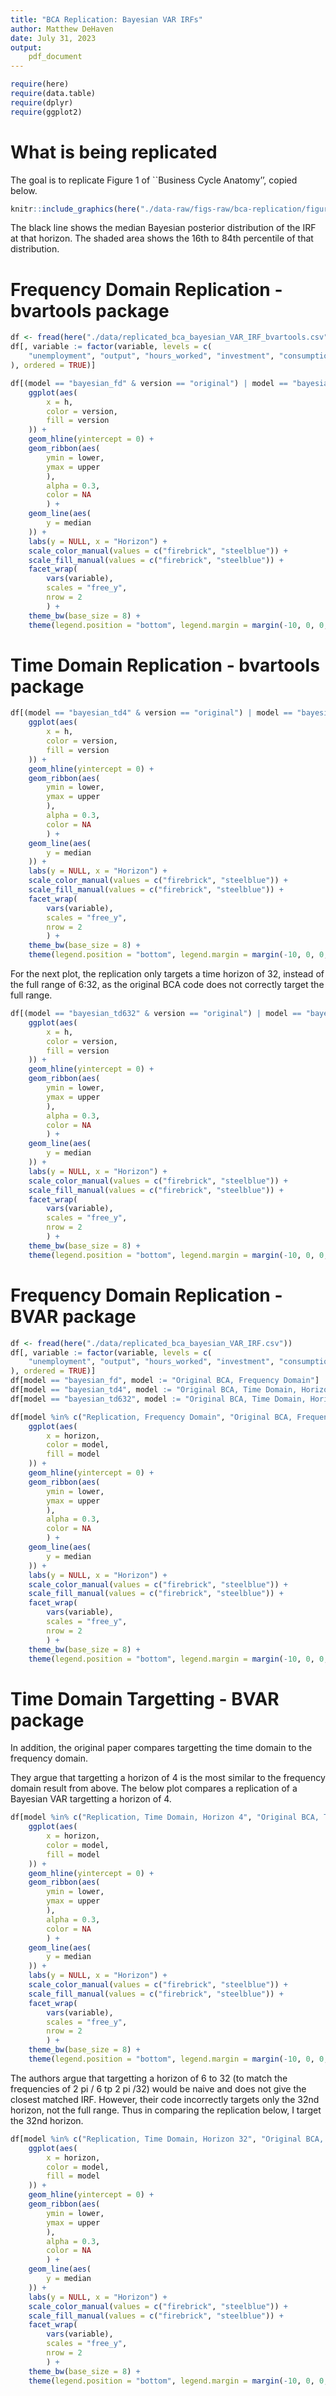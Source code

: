 ```yaml
---
title: "BCA Replication: Bayesian VAR IRFs"
author: Matthew DeHaven
date: July 31, 2023
output: 
    pdf_document
---
```

```r
require(here)
require(data.table)
require(dplyr)
require(ggplot2)
```

# What is being replicated
The goal is to replicate Figure 1 of ``Business Cycle Anatomy'', copied below.

```r
knitr::include_graphics(here("./data-raw/figs-raw/bca-replication/figure1.pdf"))
```

The black line shows the median Bayesian posterior distribution of the IRF at that horizon.
The shaded area shows the 16th to 84th percentile of that distribution.

# Frequency Domain Replication - bvartools package
```r
df <- fread(here("./data/replicated_bca_bayesian_VAR_IRF_bvartools.csv"))
df[, variable := factor(variable, levels = c(
    "unemployment", "output", "hours_worked", "investment", "consumption", "TFP", "productivity", "labor_share", "inflation", "interest"
), ordered = TRUE)]
```

```r
df[(model == "bayesian_fd" & version == "original") | model == "bayesian_fd"] |>
    ggplot(aes(
        x = h,
        color = version,
        fill = version
    )) +
    geom_hline(yintercept = 0) +
    geom_ribbon(aes(
        ymin = lower,
        ymax = upper
        ),
        alpha = 0.3,
        color = NA
        ) +
    geom_line(aes(
        y = median
    )) +
    labs(y = NULL, x = "Horizon") +
    scale_color_manual(values = c("firebrick", "steelblue")) +
    scale_fill_manual(values = c("firebrick", "steelblue")) +
    facet_wrap(
        vars(variable),
        scales = "free_y",
        nrow = 2
        ) +
    theme_bw(base_size = 8) +
    theme(legend.position = "bottom", legend.margin = margin(-10, 0, 0, 0, "pt"), strip.background = element_blank(), panel.grid.minor = element_blank())
```

# Time Domain Replication - bvartools package

```r
df[(model == "bayesian_td4" & version == "original") | model == "bayesian_td4"] |>
    ggplot(aes(
        x = h,
        color = version,
        fill = version
    )) +
    geom_hline(yintercept = 0) +
    geom_ribbon(aes(
        ymin = lower,
        ymax = upper
        ),
        alpha = 0.3,
        color = NA
        ) +
    geom_line(aes(
        y = median
    )) +
    labs(y = NULL, x = "Horizon") +
    scale_color_manual(values = c("firebrick", "steelblue")) +
    scale_fill_manual(values = c("firebrick", "steelblue")) +
    facet_wrap(
        vars(variable),
        scales = "free_y",
        nrow = 2
        ) +
    theme_bw(base_size = 8) +
    theme(legend.position = "bottom", legend.margin = margin(-10, 0, 0, 0, "pt"), strip.background = element_blank(), panel.grid.minor = element_blank())
```

For the next plot, the replication only targets a time horizon of 32, instead of the full range of 6:32, as the original BCA code does not correctly target the full range.

```r
df[(model == "bayesian_td632" & version == "original") | model == "bayesian_td32"] |>
    ggplot(aes(
        x = h,
        color = version,
        fill = version
    )) +
    geom_hline(yintercept = 0) +
    geom_ribbon(aes(
        ymin = lower,
        ymax = upper
        ),
        alpha = 0.3,
        color = NA
        ) +
    geom_line(aes(
        y = median
    )) +
    labs(y = NULL, x = "Horizon") +
    scale_color_manual(values = c("firebrick", "steelblue")) +
    scale_fill_manual(values = c("firebrick", "steelblue")) +
    facet_wrap(
        vars(variable),
        scales = "free_y",
        nrow = 2
        ) +
    theme_bw(base_size = 8) +
    theme(legend.position = "bottom", legend.margin = margin(-10, 0, 0, 0, "pt"), strip.background = element_blank(), panel.grid.minor = element_blank())
```

\newpage

# Frequency Domain Replication - BVAR package
```r
df <- fread(here("./data/replicated_bca_bayesian_VAR_IRF.csv"))
df[, variable := factor(variable, levels = c(
    "unemployment", "output", "hours_worked", "investment", "consumption", "TFP", "productivity", "labor_share", "inflation", "interest"
), ordered = TRUE)]
df[model == "bayesian_fd", model := "Original BCA, Frequency Domain"]
df[model == "bayesian_td4", model := "Original BCA, Time Domain, Horizon 4"]
df[model == "bayesian_td632", model := "Original BCA, Time Domain, Horizon 6:32 (act. 32)"]
```

```r
df[model %in% c("Replication, Frequency Domain", "Original BCA, Frequency Domain")] |>
    ggplot(aes(
        x = horizon,
        color = model,
        fill = model
    )) +
    geom_hline(yintercept = 0) +
    geom_ribbon(aes(
        ymin = lower,
        ymax = upper
        ),
        alpha = 0.3,
        color = NA
        ) +
    geom_line(aes(
        y = median
    )) +
    labs(y = NULL, x = "Horizon") +
    scale_color_manual(values = c("firebrick", "steelblue")) +
    scale_fill_manual(values = c("firebrick", "steelblue")) +
    facet_wrap(
        vars(variable),
        scales = "free_y",
        nrow = 2
        ) +
    theme_bw(base_size = 8) +
    theme(legend.position = "bottom", legend.margin = margin(-10, 0, 0, 0, "pt"), strip.background = element_blank(), panel.grid.minor = element_blank())
```


# Time Domain Targetting - BVAR package

In addition, the original paper compares targetting the time domain to the frequency domain.

They argue that targetting a horizon of 4 is the most similar to the frequency domain result from above.
The below plot compares a replication of a Bayesian VAR targetting a horizon of 4.

```r
df[model %in% c("Replication, Time Domain, Horizon 4", "Original BCA, Time Domain, Horizon 4")] |>
    ggplot(aes(
        x = horizon,
        color = model,
        fill = model
    )) +
    geom_hline(yintercept = 0) +
    geom_ribbon(aes(
        ymin = lower,
        ymax = upper
        ),
        alpha = 0.3,
        color = NA
        ) +
    geom_line(aes(
        y = median
    )) +
    labs(y = NULL, x = "Horizon") +
    scale_color_manual(values = c("firebrick", "steelblue")) +
    scale_fill_manual(values = c("firebrick", "steelblue")) +
    facet_wrap(
        vars(variable),
        scales = "free_y",
        nrow = 2
        ) +
    theme_bw(base_size = 8) +
    theme(legend.position = "bottom", legend.margin = margin(-10, 0, 0, 0, "pt"), strip.background = element_blank(), panel.grid.minor = element_blank())
```

The authors argue that targetting a horizon of 6 to 32 (to match the frequencies of 2 pi / 6 tp 2 pi /32) would be naive and does not give the closest matched IRF.
However, their code incorrectly targets only the 32nd horizon, not the full range.
Thus in comparing the replication below, I target the 32nd horizon.

```r
df[model %in% c("Replication, Time Domain, Horizon 32", "Original BCA, Time Domain, Horizon 6:32 (act. 32)")] |>
    ggplot(aes(
        x = horizon,
        color = model,
        fill = model
    )) +
    geom_hline(yintercept = 0) +
    geom_ribbon(aes(
        ymin = lower,
        ymax = upper
        ),
        alpha = 0.3,
        color = NA
        ) +
    geom_line(aes(
        y = median
    )) +
    labs(y = NULL, x = "Horizon") +
    scale_color_manual(values = c("firebrick", "steelblue")) +
    scale_fill_manual(values = c("firebrick", "steelblue")) +
    facet_wrap(
        vars(variable),
        scales = "free_y",
        nrow = 2
        ) +
    theme_bw(base_size = 8) +
    theme(legend.position = "bottom", legend.margin = margin(-10, 0, 0, 0, "pt"), strip.background = element_blank(), panel.grid.minor = element_blank())
```